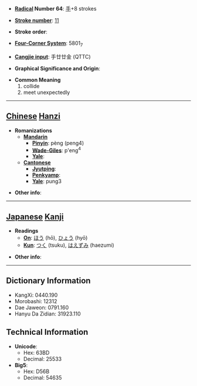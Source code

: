 * '''[[Wiktionary:Chinese radical index| Radical]] Number 64''': [[Wiktionary:Chinese radical index 手|手]]+8 strokes

* '''[[Wiktionary:Chinese total strokes index|Stroke number]]''': [[Wiktionary:Chinese total strokes index 11|11]]

* '''Stroke order''': 

* '''[[Wiktionary:Chinese four corner index|Four-Corner System]]''': 5801<sub>7</sub>

* '''[[Wiktionary:Chinese Cangjie index|Cangjie input]]''': 手廿廿金 (QTTC)

* '''Graphical Significance and Origin''': 

* '''Common Meaning'''
*#collide
*# meet unexpectedly


----

== [[Chinese]] [[Hanzi]] ==

* '''Romanizations'''
** '''[[Mandarin]]'''
*** '''[[Pinyin]]''': pèng (peng4)
*** '''[[Wade-Giles]]''': p'eng<sup>4</sup>
*** '''[[Yale]]''': 
** '''[[Cantonese]]'''
*** '''[[Jyutping]]''':
*** '''[[Penkyamp]]''': 
*** '''[[Yale]]''': pung3

* '''Other info''': 

----

== [[Japanese]] [[Kanji]] ==

* '''Readings'''
** '''[[On]]''': [[ほう]] (hō), [[ひょう]] (hyō)
** '''[[Kun]]''': [[つく]] (tsuku), [[はえずみ]] (haezumi)

* '''Other info''':  

----

== Dictionary Information ==

* KangXi: 0440.190
* Morobashi: 12312
* Dae Jaweon: 0791.160
* Hanyu Da Zidian: 31923.110

== Technical Information ==

* '''Unicode''':
** Hex: 63BD
** Decimal: 25533
* '''Big5''':
** Hex: D56B
** Decimal: 54635